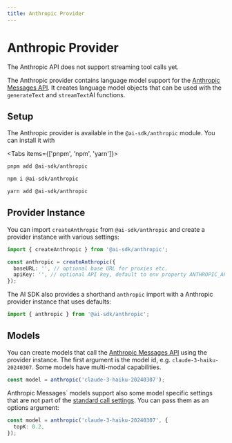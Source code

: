 ```yaml
---
title: Anthropic Provider
---
```



# Anthropic Provider

<Callout>The Anthropic API does not support streaming tool calls yet.</Callout>

The Anthropic provider contains language model support for the [Anthropic Messages API](https://docs.anthropic.com/claude/reference/messages_post).
It creates language model objects that can be used with the `generateText` and `streamText`AI functions.

## Setup

The Anthropic provider is available in the `@ai-sdk/anthropic` module. You can install it with

<Tabs items={['pnpm', 'npm', 'yarn']}>
  <Tab>

```bash
pnpm add @ai-sdk/anthropic
```

   </Tab>
  <Tab>
  
```bash 
npm i @ai-sdk/anthropic
```
  
  </Tab>
  <Tab>
  
```bash 
yarn add @ai-sdk/anthropic 
```
  
  </Tab>
</Tabs>

## Provider Instance

You can import `createAnthropic` from `@ai-sdk/anthropic` and create a provider instance with various settings:

```ts
import { createAnthropic } from '@ai-sdk/anthropic';

const anthropic = createAnthropic({
  baseURL: '', // optional base URL for proxies etc.
  apiKey: '', // optional API key, default to env property ANTHROPIC_API_KEY
});
```

The AI SDK also provides a shorthand `anthropic` import with a Anthropic provider instance that uses defaults:

```ts
import { anthropic } from '@ai-sdk/anthropic';
```

## Models

You can create models that call the [Anthropic Messages API](https://docs.anthropic.com/claude/reference/messages_post) using the provider instance.
The first argument is the model id, e.g. `claude-3-haiku-20240307`.
Some models have multi-modal capabilities.

```ts
const model = anthropic('claude-3-haiku-20240307');
```

Anthropic Messages` models support also some model specific settings that are not part of the [standard call settings](/docs/ai-core/settings).
You can pass them as an options argument:

```ts
const model = anthropic('claude-3-haiku-20240307', {
  topK: 0.2,
});
```
